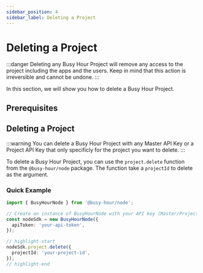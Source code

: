 ```yaml
---
sidebar_position: 4
sidebar_label: Deleting a Project
---
```



# Deleting a Project

:::danger
Deleting any Busy Hour Project will remove any access to the project including the apps and the users. Keep in mind that this action is irreversible and cannot be undone.
:::

In this section, we will show you how to delete a Busy Hour Project.

## Prerequisites

<Prerequisites />

## Deleting a Project

:::warning
You can delete a Busy Hour Project with any Master API Key or a Project API Key that only specificly for the project you want to delete.
:::

To delete a Busy Hour Project, you can use the `project.delete` function from the `@busy-hour/node` package. The function take a `projectId` to delete as the argument.

### Quick Example

```ts title="src/main.ts"
import { BusyHourNode } from '@busy-hour/node';

// Create an instance of BusyHourNode with your API key (Master/Project)
const nodeSdk = new BusyHourNode({
  apiToken: 'your-api-token',
});

// highlight-start
nodeSdk.project.delete({
  projectId: 'your-project-id',
});
// highlight-end
```
